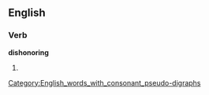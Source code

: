 ==English==
[[Category:English_words_with_consonant_pseudo-digraphs]]

===Verb===
'''dishonoring'''

# {{present participle of|[[dishonor]]}}
